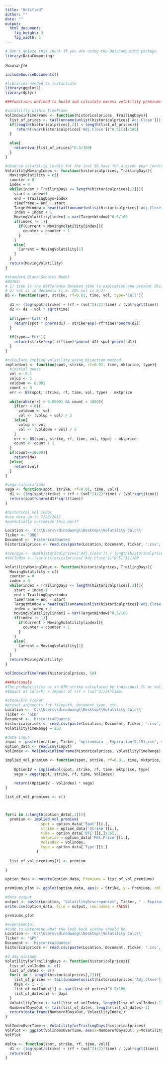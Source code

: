 ---
title: "Untitled"
author: ""
date: ""
output: 
  html_document:
    fig_height: 3
    fig_width: 5
---
<!-- Don't edit in between this line and the one below -->
```{r include=FALSE}
# Don't delete this chunk if you are using the DataComputing package
library(DataComputing)
```
*Source file* 
```{r, results='asis', echo=FALSE}
includeSourceDocuments()
```
<!-- Don't edit the material above this line -->
```{r}
#libraries needed to instantiate
library(ggplot2)
library(dplyr)
```


```{r}
###functions defined to build and calculate excess volatility premiums

#volatility within TimeFrame
VolIndexinTimeFrame <- function(historicalprices, TrailingDays){
  list_of_prices <- tail(unname(unlist(historicalprices['Adj.Close'])), TrailingDays)
  if(length(historicalprices[,2]) < length(list_of_prices)){
     return((var(historicalprices['Adj.Close'])^0.5)[1]/100)
  }
  
  else{
    return(var(list_of_prices)^0.5/100)
  }
}

#observe volatility levels for the last 50 days for a given year (moving index)
VolatilityMovingIndex <- function(historicalprices, TrailingDays){
  MovingVolatility = c()
  counter = 0
  index = 0
  while(index + TrailingDays <= length(historicalprices[,2])){
    start = index+1
    end = TrailingDays+index
    timeframe = end - start
    TargetWindow = head(tail(unname(unlist(historicalprices['Adj.Close'])), end), timeframe)
    index = index + 1
    MovingVolatility[index] = var(TargetWindow)^0.5/100
    if(index != 1){
      if(Current > MovingVolatility[index]){
        counter = counter + 1
      }
    }
    else{
      Current = MovingVolatility[1]
    }
  }
  return(MovingVolatility)
}

#standard Black-Scholes Model
#NOTES:
# 1) time is the difference between time to expiration and present divided by 365 (i.e. (Texp - Tinit)/365)
# 2) vol is in decimals (i.e. 20% vol is 0.2)
BS <- function(spot, strike, rf=0.01, time, vol, type='Call'){
  
  d1 <- (log(spot/strike) + (rf + (vol^2)/2)*time) / (vol*sqrt(time))
  d2 <- d1 - vol * sqrt(time) 
  
  if(type=='Call'){
    return(spot * pnorm(d1) - strike*exp(-rf*time)*pnorm(d2))
  }
  
  if(type=='Put'){
    return(strike*exp(-rf*time)*pnorm(-d2)-spot*pnorm(-d1))
  }
}

#calculate implied volatility using bisection method
impliedvol <- function(spot, strike, rf=0.01, time, mktprice, type){
  #initial guess
  vol <- 0.1
  volup <- 1
  voldown <- 0.001
  count <- 0
  err <- BS(spot, strike, rf, time, vol, type) - mktprice
  
  while(abs(err) > 0.00001 && count < 1000){
    if(err < 0){
      voldown <- vol
      vol <- (volup + vol) / 2
    }else{
      volup <- vol
      vol <- (voldown + vol) / 2
    }
    err <- BS(spot, strike, rf, time, vol, type) - mktprice
    count <- count + 1
  }
  if(count==10000){
    return(NA)
  }else{
    return(vol)
  }
}

#vega calculations
vega <- function(spot, strike, rf=0.01, time, vol){
  d1 <- (log(spot/strike) + (rf + (vol^2)/2)*time) / (vol*sqrt(time))
  return(spot*dnorm(d1)*sqrt(time))
}

```

```{r}

#historical vol index
#use data up to 7/28/2017
#potentially customize this part?

Location <- 'C:\\Users\\dinodwang\\Desktop\\Volatility Calc\\'
Ticker <- 'QQQ'
Document <- 'HistoricalQuotes'
historicalprices <- read.csv(paste(Location, Document, Ticker, '.csv', sep=''))

#average <- sum(historicalprices['Adj.Close']) / length(historicalprices[,2])
#VolIndex <- (var(historicalprices['Adj.Close'])^0.5)[1]/100

VolatilityMovingIndex <- function(historicalprices, TrailingDays){
  MovingVolatility = c()
  counter = 0
  index = 0
  while(index + TrailingDays <= length(historicalprices[,2])){
    start = index+1
    end = TrailingDays+index
    timeframe = end - start
    TargetWindow = head(tail(unname(unlist(historicalprices['Adj.Close'])), end), timeframe)
    index = index + 1
    MovingVolatility[index] = var(TargetWindow)^0.5/100
    if(index != 1){
      if(Current > MovingVolatility[index]){
        counter = counter + 1
      }
    }
    else{
      Current = MovingVolatility[1]
    }
  }
  return(MovingVolatility)
}

VolIndexinTimeFrame(historicalprices, 50)
```

```{r}

###Rationale
#The probabilities at an OTM strike calculated by individual IV or VolIndex are not significantly different. The reason is that the percent that a strike is OTM has a bigger impact than a change in IV
#Impact of ln(S/K) > Impact of (rf + (vol^2)/2)*time)

#Stock/ETF Ticker
#preset arguments for filepath, document type, etc.
Location <- 'C:\\Users\\dinodwang\\Desktop\\Volatility Calc\\'
Ticker <- 'GLD'
Document <- 'HistoricalQuotes'
historicalprices <- read.csv(paste(Location, Document, Ticker, '.csv', sep=''))
VolatilityTimeRange = 253

#data input
input <- paste(Location, Ticker, "optiondata - Expiration(9.15).csv", sep="")
option_data <- read.csv(input)
VolIndex <- VolIndexinTimeFrame(historicalprices, VolatilityTimeRange)

implied_vol_premium <- function(spot, strike, rf=0.01, time, mktprice, VolIndex, type){
  
    OptionIV = impliedvol(spot, strike, rf, time, mktprice, type)
    vega = vega(spot, strike, rf, time, VolIndex)
    
    return((OptionIV - VolIndex) * vega)
}

list_of_vol_premiums <- c()



for(i in 1:length(option_data[,1])){
  premium <- implied_vol_premium(
                spot = option_data['Spot'][i,],
                strike = option_data['Strike'][i,],
                time = option_data['DTE'][i,]/365,
                mktprice = option_data['Mkt.Price'][i,],
                VolIndex = VolIndex,
                type = option_data['Type'][i,]
              )
  
  list_of_vol_premiums[i] <- premium
  
}

option_data <- mutate(option_data, Premiums = list_of_vol_premiums)

premiums_plot <- ggplot(option_data, aes(x = Strike, y = Premiums, col = Type)) + geom_line(size = 1.0) + geom_vline(xintercept = option_data$Spot) + geom_hline(yintercept = 0) + labs(title = option_data$Underlying)

#data output
output <- paste(Location, "VolatilityDiscrepanies", Ticker, " - Expiration(9.15).csv", sep="")
write.csv(option_data, file = output, row.names = FALSE)

premiums_plot
```

```{r}

#experimental
#code to determine what the look back window should be
Location <- 'C:\\Users\\dinodwang\\Desktop\\Volatility Calc\\'
Ticker <- 'SPY'
Document <- 'HistoricalQuotes'
historicalprices <- read.csv(paste(Location, Document, Ticker, '.csv', sep=''))

#2 day minimum
VolatilityforTrailingDays <- function(historicalprices){
  list_of_volIndex <- c()
  list_of_dates <- c()
  for(i in 1:length(historicalprices[,2])){
    list_of_prices <- tail(unname(unlist(historicalprices['Adj.Close'])), i)
    days <- i - 1
    list_of_volIndex[i] <- var(list_of_prices)^0.5/100
    list_of_dates[i] <- days
  }
  VolatilityIndex <- tail(list_of_volIndex, length(list_of_volIndex)-1)
  NumberofDaysOut <- tail(list_of_dates, length(list_of_dates)-1)
  return(data.frame(NumberofDaysOut, VolatilityIndex))
}

VolIndexOverTime <- VolatilityforTrailingDays(historicalprices)
VolPlot <- ggplot(VolIndexOverTime, aes(x=NumberofDaysOut, y=VolatilityIndex)) + geom_line()
VolPlot
```

```{r}
delta <- function(spot, strike, rf, time, vol){
  d1 <- (log(spot/strike) + (rf + (vol^2)/2)*time) / (vol*sqrt(time))
  return(d1)
}
```